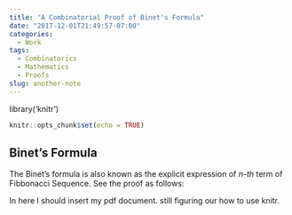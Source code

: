 ```yaml
---
title: "A Combinatorial Proof of Binet's Formula"
date: "2017-12-01T21:49:57-07:00"
categories:
  - Work
tags:
  - Combinatorics
  - Mathematics
  - Proofs
slug: another-note
---
```


library('knitr')

```r
knitr::opts_chunk$set(echo = TRUE)
```

## Binet's Formula

The Binet's formula is also known as the explicit expression of *n-th* term of Fibbonacci Sequence. See the proof as follows:

In here I should insert my pdf document. still figuring our how to use knitr. 